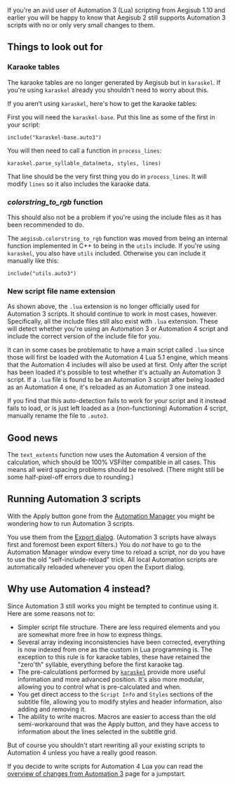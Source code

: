 If you're an avid user of Automation 3 (Lua) scripting from Aegisub 1.10 and earlier you will be happy to know that Aegisub 2 still supports Automation 3 scripts with no or only very small changes to them.

== Things to look out for ==

=== Karaoke tables ===
The karaoke tables are no longer generated by Aegisub but in <tt>karaskel</tt>. If you're using <tt>karaskel</tt> already you shouldn't need to worry about this.

If you aren't using <tt>karaskel</tt>, here's how to get the karaoke tables:

First you will need the <tt>karaskel-base</tt>. Put this line as some of the first in your script:

 include("karaskel-base.auto3")

You will then need to call a function in <code>process_lines</code>:

 karaskel.parse_syllable_data(meta, styles, lines)

That line should be the very first thing you do in <code>process_lines</code>. It will modify <code>lines</code> so it also includes the karaoke data.

=== ''colorstring_to_rgb'' function ===

This should also not be a problem if you're using the include files as it has been recommended to do.

The <code>aegisub.colorstring_to_rgb</code> function was moved from being an internal function implemented in C++ to being in the <tt>utils</tt> include. If you're using <tt>karaskel</tt>, you also have <tt>utils</tt> included. Otherwise you can include it manually like this:

 include("utils.auto3")

=== New script file name extension ===

As shown above, the <tt>.lua</tt> extension is no longer officially used for Automation 3 scripts. It should continue to work in most cases, however. Specifically, all the include files still also exist with <tt>.lua</tt> extension. These will detect whether you're using an Automation 3 or Automation 4 script and include the correct version of the include file for you.

It can in some cases be problematic to have a main script called <tt>.lua</tt> since those will first be loaded with the Automation 4 Lua 5.1 engine, which means that the Automation 4 includes will also be used at first. Only after the script has been loaded it's possible to test whether it's actually an Automation 3 script. If a <tt>.lua</tt> file is found to be an Automation 3 script after being loaded as an Automation 4 one, it's reloaded as an Automation 3 one instead.

If you find that this auto-detection fails to work for your script and it instead fails to load, or is just left loaded as a (non-functioning) Automation 4 script, manually rename the file to <tt>.auto3</tt>.

== Good news ==

The <code>text_extents</code> function now uses the Automation 4 version of the calculation, which should be 100% VSFilter compatible in all cases. This means all weird spacing problems should be resolved. (There might still be some half-pixel-off errors due to rounding.)

== Running Automation 3 scripts ==

With the Apply button gone from the [[Automation Manager]] you might be wondering how to run Automation 3 scripts.

You use them from the [[Exporting subtitles|Export dialog]]. (Automation 3 scripts have always first and foremost been export filters.) You do ''not'' have to go to the Automation Manager window every time to reload a script, nor do you have to use the old "self-include-reload" trick. All local Automation scripts are automatically reloaded whenever you open the Export dialog.

== Why use Automation 4 instead? ==

Since Automation 3 still works you might be tempted to continue using it. Here are some reasons not to:

* Simpler script file structure. There are less required elements and you are somewhat more free in how to express things.
* Several array indexing inconsistencies have been corrected, everything is now indexed from one as the custom in Lua programming is. The exception to this rule is for karaoke tables, these have retained the "zero'th" syllable, everything before the first karaoke tag.
* The pre-calculations performed by <tt>[[Automation 4 karaskel.lua|karaskel]]</tt> provide more useful information and more advanced position. It's also more modular, allowing you to control what is pre-calculated and when.
* You get direct access to the <code>Script Info</code> and <code>Styles</code> sections of the subtitle file, allowing you to modify styles and header information, also adding and removing it.
* The ability to write macros. Macros are easier to access than the old semi-workaround that was the Apply button, and they have access to information about the lines selected in the subtitle grid.

But of course you shouldn't start rewriting all your existing scripts to Automation 4 unless you have a really good reason.

If you decide to write scripts for Automation 4 Lua you can read the [[overview of changes from Automation 3]] page for a jumpstart.

{{Automation navbox}}
